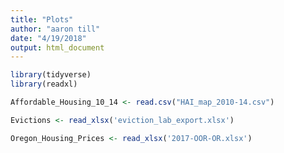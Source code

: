 ```yaml
---
title: "Plots"
author: "aaron till"
date: "4/19/2018"
output: html_document
---
```


```r
library(tidyverse)
library(readxl)

```



```r

Affordable_Housing_10_14 <- read.csv("HAI_map_2010-14.csv")

Evictions <- read_xlsx('eviction_lab_export.xlsx')

Oregon_Housing_Prices <- read_xlsx('2017-OOR-OR.xlsx')
```